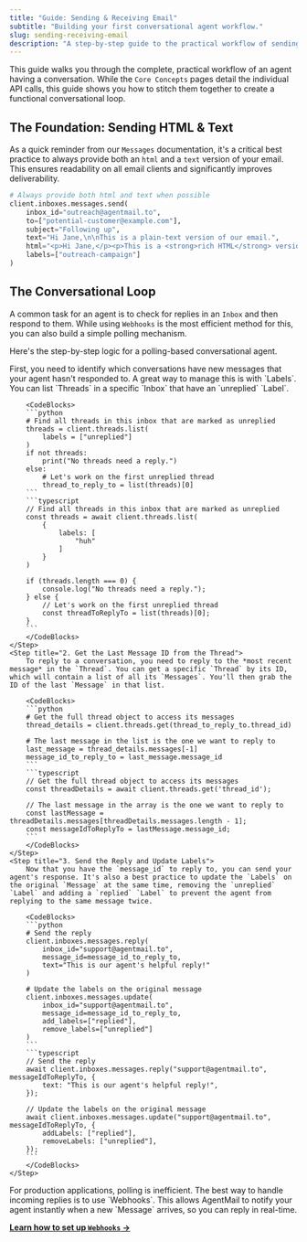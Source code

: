 ```yaml
---
title: "Guide: Sending & Receiving Email"
subtitle: "Building your first conversational agent workflow."
slug: sending-receiving-email
description: "A step-by-step guide to the practical workflow of sending initial emails and handling replies to have a full conversation."
---
```


This guide walks you through the complete, practical workflow of an agent having a conversation. While the `Core Concepts` pages detail the individual API calls, this guide shows you how to stitch them together to create a functional conversational loop.

## The Foundation: Sending HTML & Text

As a quick reminder from our `Messages` documentation, it's a critical best practice to always provide both an `html` and a `text` version of your email. This ensures readability on all email clients and significantly improves deliverability.

```python
# Always provide both html and text when possible
client.inboxes.messages.send(
    inbox_id="outreach@agentmail.to",
    to=["potential-customer@example.com"],
    subject="Following up",
    text="Hi Jane,\n\nThis is a plain-text version of our email.",
    html="<p>Hi Jane,</p><p>This is a <strong>rich HTML</strong> version of our email.</p>",
    labels=["outreach-campaign"]
)
```

## The Conversational Loop

A common task for an agent is to check for replies in an `Inbox` and then respond to them. While using `Webhooks` is the most efficient method for this, you can also build a simple polling mechanism.

Here's the step-by-step logic for a polling-based conversational agent.

<Steps>
    <Step title="1. Find a Thread that Needs a Reply">
        First, you need to identify which conversations have new messages that your agent hasn't responded to. A great way to manage this is with `Labels`. You can list `Threads` in a specific `Inbox` that have an `unreplied` `Label`.
        
        <CodeBlocks>
        ```python
        # Find all threads in this inbox that are marked as unreplied
        threads = client.threads.list(
            labels = ["unreplied"]
        )
        if not threads:
            print("No threads need a reply.")
        else:
            # Let's work on the first unreplied thread
            thread_to_reply_to = list(threads)[0]
        ```
        ```typescript
        // Find all threads in this inbox that are marked as unreplied
        const threads = await client.threads.list(
            {
                labels: [
                    "huh"
                ]
            }
        )

        if (threads.length === 0) {
            console.log("No threads need a reply.");
        } else {
            // Let's work on the first unreplied thread
            const threadToReplyTo = list(threads)[0];
        }
        ```
        </CodeBlocks>
    </Step>
    <Step title="2. Get the Last Message ID from the Thread">
        To reply to a conversation, you need to reply to the *most recent message* in the `Thread`. You can get a specific `Thread` by its ID, which will contain a list of all its `Messages`. You'll then grab the ID of the last `Message` in that list.

        <CodeBlocks>
        ```python
        # Get the full thread object to access its messages
        thread_details = client.threads.get(thread_to_reply_to.thread_id)

        # The last message in the list is the one we want to reply to
        last_message = thread_details.messages[-1]
        message_id_to_reply_to = last_message.message_id
        ```
        ```typescript
        // Get the full thread object to access its messages
        const threadDetails = await client.threads.get('thread_id');

        // The last message in the array is the one we want to reply to
        const lastMessage = threadDetails.messages[threadDetails.messages.length - 1];
        const messageIdToReplyTo = lastMessage.message_id;
        ```
        </CodeBlocks>
    </Step>
    <Step title="3. Send the Reply and Update Labels">
        Now that you have the `message_id` to reply to, you can send your agent's response. It's also a best practice to update the `Labels` on the original `Message` at the same time, removing the `unreplied` `Label` and adding a `replied` `Label` to prevent the agent from replying to the same message twice.

        <CodeBlocks>
        ```python
        # Send the reply
        client.inboxes.messages.reply(
            inbox_id="support@agentmail.to",
            message_id=message_id_to_reply_to,
            text="This is our agent's helpful reply!"
        )

        # Update the labels on the original message
        client.inboxes.messages.update(
            inbox_id="support@agentmail.to",
            message_id=message_id_to_reply_to,
            add_labels=["replied"],
            remove_labels=["unreplied"]
        )
        ```
        ```typescript
        // Send the reply
        await client.inboxes.messages.reply("support@agentmail.to", messageIdToReplyTo, {
            text: "This is our agent's helpful reply!",
        });

        // Update the labels on the original message
        await client.inboxes.messages.update("support@agentmail.to", messageIdToReplyTo, {
            addLabels: ["replied"],
            removeLabels: ["unreplied"],
        });
        ```
        </CodeBlocks>
    </Step>

</Steps>

<Callout intent="success" title="Real-Time Processing with Webhooks">
For production applications, polling is inefficient. The best way to handle incoming replies is to use `Webhooks`. This allows AgentMail to notify your agent instantly when a new `Message` arrives, so you can reply in real-time.

[**Learn how to set up `Webhooks` →**](/overview)

</Callout>
